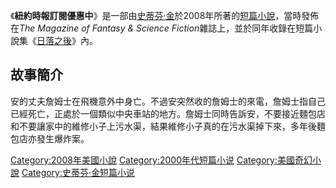 {{unreferenced|time=2016-09-19T08:40:23+00:00}}
{{infobox Book | 
| name            = 紐約時報訂閱優惠中
|  title_orig    = "''The New York Times'' at Special Bargain Rates"
|image =
|   image_caption =
| author        = [[史蒂芬·金|史蒂芬·金]]
| country         = {{USA}}
| language        = [[英文|英文]]
| series          = 
|  genre         = [[短篇小說|短篇小說]]
|   release_date  = 2008年
}}

《'''紐約時報訂閱優惠中'''》是一部由[[史蒂芬·金|史蒂芬·金]]於2008年所著的[[短篇小說|短篇小說]]，當時發佈在''The Magazine of Fantasy & Science Fiction''雜誌上，並於同年收錄在短篇小說集《[[日落之後|日落之後]]》內。

==故事簡介==
安的丈夫詹姆士在飛機意外中身亡。不過安突然收的詹姆士的來電，詹姆士指自己已經死亡，正處於一個類似中央車站的地方。詹姆士同時告訴安，不要接近麵包店和不要讓家中的維修小子上污水渠，結果維修小子真的在污水渠掉下來，多年後麵包店亦發生爆炸案。

{{日落之後}}
{{史蒂芬·金}}
{{小說小作品}}

[[Category:2008年美國小說|Category:2008年美國小說]]
[[Category:2000年代短篇小说|Category:2000年代短篇小说]]
[[Category:美國奇幻小說|Category:美國奇幻小說]]
[[Category:史蒂芬·金短篇小说|Category:史蒂芬·金短篇小说]]